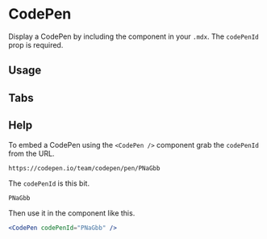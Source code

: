 

<Meta title="Components/CodePen" component={CodePen} />

# CodePen

Display a CodePen by including the component in your `.mdx`. The `codePenId` prop is required.

<ArgsTable of={CodePen} />

## Usage

<Canvas>
  <Story name="usage">
    <CodePen codePenId="PNaGbb" />
  </Story>
</Canvas>

## Tabs

<Canvas>
  <Story name="tabs">
    <CodePen codePenId="PNaGbb" tabs={['js', 'result']} />
  </Story>
</Canvas>

## Help

<Story name="help" />

To embed a CodePen using the `<CodePen />` component grab the `codePenId` from the URL.

```
https://codepen.io/team/codepen/pen/PNaGbb
```

The `codePenId` is this bit.

```
PNaGbb
```

Then use it in the component like this.

```jsx
<CodePen codePenId="PNaGbb" />
```
